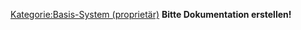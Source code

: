 [[Kategorie:Basis-System (proprietär)]]
{{ProprietaryPlugin}}<!--  Text above may be removed without notice. Start editing in the next line -->
'''Bitte Dokumentation erstellen!'''



{{PluginInfo
|plugin=ch.berchtold.privatrechnung
| name=Privatrechnung E.Berchtold
| description=Einbindung eines Privattarifs in Elexis
| category=feature
| license=medelexis
| first_commit_date=2009-05-06
| first_commit_author=unknown
| responsible=weirich@elexis.ch
| type=Basis-System


}}